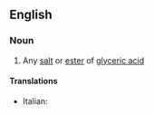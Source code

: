 ==English==

===Noun===
{{en-noun}}

# {{context|organic chemistry|lang=en}} Any [[salt]] or [[ester]] of [[glyceric acid]]

====Translations====
{{trans-top|glycerate}}
* Italian: {{t|it|glicerato|m}}
{{trans-mid}}
{{trans-bottom}}